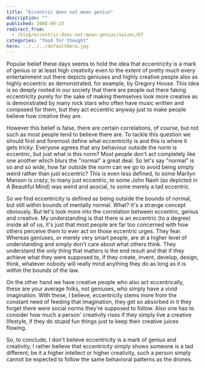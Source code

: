 ```yaml
---
title: "Eccentric does not mean genius"
description: ""
published: 2008-09-23
redirect_from:
  - /blog/eccentric-does-not-mean-genius/swizec/67
categories: "food for thought"
hero: ../../../defaultHero.jpg
---
```


Popular belief these days seems to hold the idea that eccentricity is a mark of genius or at least high creativity even to the extent of pretty much every entertainment out there depicts geniuses and highly creative people also as highly eccentric as demonstrated, for example, by Gregory House. This idea is so deeply rooted in our society that there are people out there faking eccentricity purely for the sake of making themselves look more creative as is demonstrated by many rock stars who often have music written and composed for them, but they act eccentric anyway just to make people believe how creative they are.

However this belief is false, there are certain correlations, of course, but not such as most people tend to believe there are. To tackle this question we should first and foremost define what eccentricity is and this is where it gets tricky. Everyone agrees that any behaviour outside the norm is eccentric, but just what is this norm? Most people don't act completely like one another which blurs the "normal" a great deal. So let's say "normal" is so and so wide, how far outside the norm can we go to avoid being simply weird rather than just eccentric? This is even less defined, to some Marilyn Manson is crazy, to many just eccentric, to some John Nash (as depicted in A Beautiful Mind) was weird and asocial, to some merely a tad eccentric.

So we find eccentricity is defined as being outside the bounds of normal, but still within bounds of mentally normal. What? It's a strange concept obviously. But let's look more into the correlation between eccentric, genius and creative. My understanding is that there is an eccentric (to a degree) inside all of us, it's just that most people are far too concerned with how others perceive them to ever act on those eccentric urges. They fear. Whereas geniuses, or merely very smart people, are at a higher level of understanding and simply don't care about what others think. They understand the only thing that matters is the end result and that if they achieve what they were supposed to, if they create, invent, develop, design, think, whatever nobody will really mind anything they do as long as it is within the bounds of the law.

On the other hand we have creative people who also act eccentrically, these are your average folks, not geniuses, who simply have a vivid imagination. With these, I believe, eccentricity stems more from the constant need of feeding that imagination, they get so absorbed in it they forget there were social norms they're supposed to follow. Also one has to consider how much a person' creativity rises if they simply live a creative lifestyle, if they do stupid fun things just to keep their creative juices flowing.

So, to conclude, I don't believe eccentricity is a mark of genius and creativity, I rather believe that eccentricity simply shows someone is a tad different; be it a higher intellect or higher creativity, such a person simply cannot be expected to follow the same behavioral patterns as the drones.
